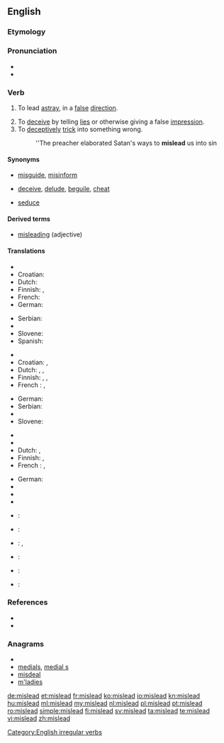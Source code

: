 ==English==

===Etymology===
{{prefix|mis|lead}}

===Pronunciation===
* {{IPA|/ˈmɪsliːd/}}
* {{audio|en-us-mislead.ogg|Audio (US)}}

===Verb===
{{en-verb|misleads|misleading|misled}}

{{transitive}}

# {{literally}} To lead [[astray]], in a [[false]] [[direction]].
# To [[deceive]] by telling [[lies]] or otherwise giving a false [[impression]].
# To [[deceptively]] [[trick]] into something wrong.
#: ''The preacher elaborated Satan's ways to '''mislead''' us into sin

====Synonyms====
* {{sense|lead in a false direction}} [[misguide]], [[misinform]]
* {{sense|deceive by giving a false impression}} [[deceive]], [[delude]], [[beguile]], [[cheat]]
* {{sense|trick into something wrong}} [[seduce]]

====Derived terms====
* [[misleading]] (adjective)

====Translations====
{{trans-top|lead in a false direction}}
* {{trreq|Bosnian}}
* Croatian: {{t|hr|obmanuti}}
* Dutch: {{t+|nl|misleiden}}
* Finnish: {{t-|fi|johtaa harhaan}},  {{t-|fi|harhauttaa}}
* French: {{t+|fr|égarer}}
* German: {{t|de|in die Irre führen}}
{{trans-mid}}
* Serbian: {{t|sr|обманути|tr=obmanuti|sc=Cyrl}}
* {{trreq|Serbo-Croatian}}
* Slovene: {{t|sl|zavajajo}}
* Spanish: {{t|es|propiciar equivocarse}}
{{trans-bottom}}

{{trans-top|to deceive by lies or other false impression}}
* {{trreq|Bosnian}}
* Croatian: {{t|hr|zavesti}}, {{t|hr|obmanuti}}
* Dutch: {{t+|nl|misleiden}}, {{t-|nl|bedotten}}, {{t+|nl|bedriegen}}
* Finnish: {{t+|fi|vedättää}}, {{t-|fi|johtaa harhaan}},  {{t-|fi|harhauttaa}}
*French : {{t+|fr|égarer}}, {{t+|fr|mésinformer}}
{{trans-mid}}
* German: {{t|de|in die Irre führen}}
* Serbian: {{t|sr|обманути|tr=obmanuti|sc=Cyrl}}
* {{trreq|Serbo-Croatian}}
* Slovene: {{t|sl|zavajajo}}
{{trans-bottom}}

{{trans-top|to deceptively trick into something wrong}}
* {{trreq|Bosnian}}
* {{trreq|Croatian}}
* Dutch: {{t+|nl|verleiden}}, {{t+|nl|verlokken}}
* Finnish: {{t-|fi|vietellä}},  {{t-|fi|viekotella}}
*French : {{t+|fr|égarer}}, {{t+|fr|induire en erreur}}
{{trans-mid}}
* German: {{t|de|in die Irre führen}}
* {{trreq|Serbian}}
* {{trreq|Serbo-Croatian}}
* {{trreq|Slovene}}
{{trans-bottom}}

{{checktrans-top}}
* {{ttbc|ar}}: {{t|ar|غرّ|tr=gharra}}
* {{ttbc|ca}}: {{t|ca|enganyar}}
{{trans-mid}}
* {{ttbc|it}}: {{t+|it|ingannare}}, {{t-|it|prendere in giro}}
* {{ttbc|pt}}: {{t+|pt|enganar}}
* {{ttbc|es}}: {{t+|es|engañar}}
* {{ttbc|Turkish}}: {{t|tr|kandırmak}}
{{trans-bottom}}

===References===
* {{R:Century 1911}}
* {{R:Webster 1913}}

===Anagrams===
* {{alphagram|adeilms}}
* [[medials#English|medials]], [[medial s#English|medial s]]
* [[misdeal#English|misdeal]]
* [[m'ladies#English|m'ladies]]

[[Category:English irregular verbs]]

[[de:mislead]]
[[et:mislead]]
[[fr:mislead]]
[[ko:mislead]]
[[io:mislead]]
[[kn:mislead]]
[[hu:mislead]]
[[ml:mislead]]
[[my:mislead]]
[[nl:mislead]]
[[pl:mislead]]
[[pt:mislead]]
[[ro:mislead]]
[[simple:mislead]]
[[fi:mislead]]
[[sv:mislead]]
[[ta:mislead]]
[[te:mislead]]
[[vi:mislead]]
[[zh:mislead]]